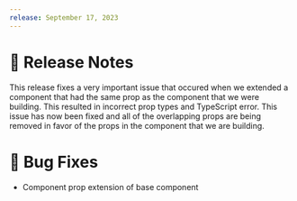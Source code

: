 ```yaml
---
release: September 17, 2023
---
```


# 🧾 Release Notes

This release fixes a very important issue that occured when we extended a component that had the same prop as the component that we were building. This resulted in incorrect prop types and TypeScript error. This issue has now been fixed and all of the overlapping props are being removed in favor of the props in the component that we are building.

# 🐛 Bug Fixes

- Component prop extension of base component

